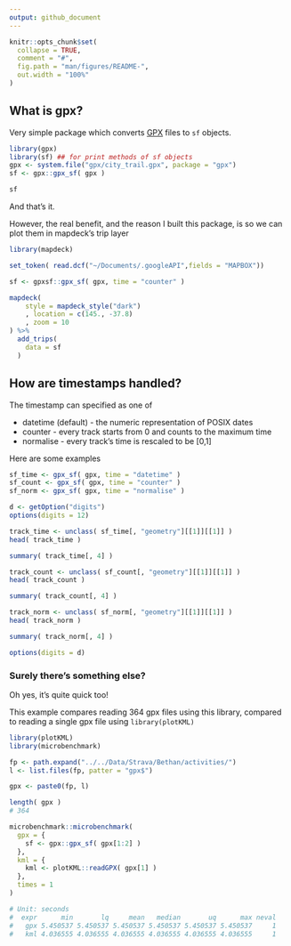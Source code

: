 ```yaml
---
output: github_document
---
```


```r
knitr::opts_chunk$set(
  collapse = TRUE,
  comment = "#",
  fig.path = "man/figures/README-",
  out.width = "100%"
)
```

## What is gpx?

Very simple package which converts [GPX](https://www.topografix.com/GPX/1/1/) files to `sf` objects. 


```r
library(gpx)
library(sf) ## for print methods of sf objects
gpx <- system.file("gpx/city_trail.gpx", package = "gpx")
sf <- gpx::gpx_sf( gpx )

sf

```

And that's it.

However, the real benefit, and the reason I built this package, is so we can plot them in mapdeck's trip layer

```r
library(mapdeck)

set_token( read.dcf("~/Documents/.googleAPI",fields = "MAPBOX"))

sf <- gpxsf::gpx_sf( gpx, time = "counter" )

mapdeck(
  	style = mapdeck_style("dark")
	, location = c(145., -37.8)
	, zoom = 10
) %>% 
  add_trips(
    data = sf
  )

```

## How are timestamps handled?

The timestamp can specified as one of

- datetime (default) - the numeric representation of POSIX dates
- counter - every track starts from 0 and counts to the maximum time
- normalise - every track's time is rescaled to be [0,1]

Here are some examples

```r

sf_time <- gpx_sf( gpx, time = "datetime" )
sf_count <- gpx_sf( gpx, time = "counter" )
sf_norm <- gpx_sf( gpx, time = "normalise" )

d <- getOption("digits")
options(digits = 12)

track_time <- unclass( sf_time[, "geometry"][[1]][[1]] )
head( track_time )

summary( track_time[, 4] )

track_count <- unclass( sf_count[, "geometry"][[1]][[1]] )
head( track_count )

summary( track_count[, 4] )

track_norm <- unclass( sf_norm[, "geometry"][[1]][[1]] )
head( track_norm )

summary( track_norm[, 4] )

options(digits = d)
```

### Surely there's something else?

Oh yes, it's quite quick too!

This example compares reading 364 gpx files using this library, compared to reading a single gpx file using `library(plotKML)`

```r

library(plotKML)
library(microbenchmark)

fp <- path.expand("../../Data/Strava/Bethan/activities/")
l <- list.files(fp, patter = "gpx$")

gpx <- paste0(fp, l)

length( gpx )
# 364

microbenchmark::microbenchmark(
  gpx = {
    sf <- gpx::gpx_sf( gpx[1:2] )
  },
  kml = {
    kml <- plotKML::readGPX( gpx[1] )
  },
  times = 1
)

# Unit: seconds
#  expr      min       lq     mean   median       uq      max neval
#   gpx 5.450537 5.450537 5.450537 5.450537 5.450537 5.450537     1
#   kml 4.036555 4.036555 4.036555 4.036555 4.036555 4.036555     1

```

